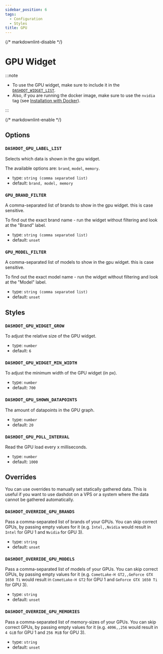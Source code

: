 ```yaml
---
sidebar_position: 6
tags:
  - Configuration
  - Styles
title: GPU
---
```


{/* markdownlint-disable */}

# GPU Widget

:::note

- To use the GPU widget, make sure to include it in the [`DASHDOT_WIDGET_LIST`](./basic#dashdot_widget_list).
- Also, if you are running the docker image, make sure to use the `nvidia` tag (see [Installation with Docker](../installation/docker#gpu-support)).

:::

{/* markdownlint-enable */}

## Options

### `DASHDOT_GPU_LABEL_LIST`

Selects which data is shown in the gpu widget.

The available options are: `brand`, `model`, `memory`.

- type: `string (comma separated list)`
- default: `brand, model, memory`

### `GPU_BRAND_FILTER`

A comma-separated list of brands to show in the gpu widget. this is case sensitive.

To find out the exact brand name - run the widget without filtering and look at the "Brand" label.

- type: `string (comma separated list)`
- default: `unset`

### `GPU_MODEL_FILTER`

A comma-separated list of models to show in the gpu widget. this is case sensitive.

To find out the exact model name - run the widget without filtering and look at the "Model" label.

- type: `string (comma separated list)`
- default: `unset`

## Styles

### `DASHDOT_GPU_WIDGET_GROW`

To adjust the relative size of the GPU widget.

- type: `number`
- default: `6`

### `DASHDOT_GPU_WIDGET_MIN_WIDTH`

To adjust the minimum width of the GPU widget (in px).

- type: `number`
- default: `700`

### `DASHDOT_GPU_SHOWN_DATAPOINTS`

The amount of datapoints in the GPU graph.

- type: `number`
- default: `20`

### `DASHDOT_GPU_POLL_INTERVAL`

Read the GPU load every x milliseconds.

- type: `number`
- default: `1000`

## Overrides

You can use overrides to manually set statically gathered data. This is useful
if you want to use dashdot on a VPS or a system where the data cannot be
gathered automatically.

### `DASHDOT_OVERRIDE_GPU_BRANDS`

Pass a comma-separated list of brands of your GPUs. You can skip correct GPUs, by passing empty values for it (e.g. `Intel,,Nvidia` would result in `Intel` for GPU 1 and `Nvidia` for GPU 3).

- type: `string`
- default: `unset`

### `DASHDOT_OVERRIDE_GPU_MODELS`

Pass a comma-separated list of models of your GPUs. You can skip correct GPUs, by passing empty values for it (e.g. `CometLake-H GT2,,GeForce GTX 1650 Ti` would result in `CometLake-H GT2` for GPU 1 and `GeForce GTX 1650 Ti` for GPU 3).

- type: `string`
- default: `unset`

### `DASHDOT_OVERRIDE_GPU_MEMORIES`

Pass a comma-separated list of memory-sizes of your GPUs. You can skip correct GPUs, by passing empty values for it (e.g. `4096,,256` would result in `4 GiB` for GPU 1 and `256 MiB` for GPU 3).

- type: `string`
- default: `unset`
